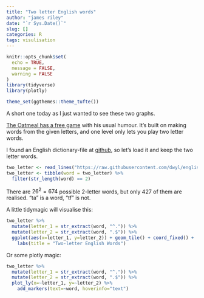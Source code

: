 ```yaml
---
title: "Two letter English words"
author: "james riley"
date: "`r Sys.Date()`"
slug: []
categories: R
tags: visulisation
---
```

```r
knitr::opts_chunk$set(
  echo = TRUE,
  message = FALSE,
  warning = FALSE
)
library(tidyverse)
library(plotly)

theme_set(ggthemes::theme_tufte())
```
A short one today as I just wanted to see these two graphs.

[The Oatmeal has a free game](http://theoatmeal.com/blog/free_game) with his usual humour. It's built on making words from the given letters, and one level only lets you play two letter words. 

I found an English dictionary-file at [github](https://raw.githubusercontent.com/dwyl/english-words/master/words_alpha.txt), so let's load it and keep the two letter words.

```r
two_letter <- read_lines("https://raw.githubusercontent.com/dwyl/english-words/master/words_alpha.txt") 
two_letter <- tibble(word = two_letter) %>% 
  filter(str_length(word) == 2)
```

There are $26^2=674$ possible 2-letter words, but only 427 of them are realised. "ta" is a word, "tf" is not. 

A little tidymagic will visualise this:

```r
two_letter %>% 
  mutate(letter_1 = str_extract(word, "^.")) %>% 
  mutate(letter_2 = str_extract(word, ".$")) %>% 
  ggplot(aes(x=letter_1, y=letter_2)) + geom_tile() + coord_fixed() +
    labs(title = "Two-letter English Words")

```



Or some plotly magic:


```r
two_letter %>% 
  mutate(letter_1 = str_extract(word, "^.")) %>% 
  mutate(letter_2 = str_extract(word, ".$")) %>% 
  plot_ly(x=~letter_1, y=~letter_2) %>% 
    add_markers(text=~word, hoverinfo="text") 
```



